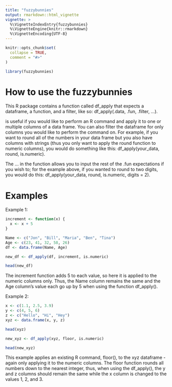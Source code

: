 ```yaml
---
title: "fuzzybunnies"
output: rmarkdown::html_vignette
vignette: >
  %\VignetteIndexEntry{fuzzybunnies}
  %\VignetteEngine{knitr::rmarkdown}
  %\VignetteEncoding{UTF-8}
---
```


```r
knitr::opts_chunk$set(
  collapse = TRUE,
  comment = "#>"
)
```

```r
library(fuzzybunnies)
```

# How to use the fuzzybunnies

This R package contains a function called df_apply that expects a dataframe, a function, and a filter, like so: df_apply(.data, .fun, .filter, ...).

<fuzzybunnies> is useful if you would like to perform an R command and apply it to one or multiple columns of a data frame. You can also filter the dataframe for only columns you would like to perform the command on. For example, if you want to round all of the numbers in your data frame but you also have columns with strings (thus you only want to apply the round function to numeric columns), you would do something like this: df_apply(your_data, round, is.numeric).

The ... in the function allows you to input the rest of the .fun expectations if you wish to; for the example above, if you wanted to round to two digits, you would do this: df_apply(your_data, round, is.numeric, digits = 2).

# Examples

Example 1:

```r
increment <- function(x) {
  x <- x + 5
}

Name <- c("Jon", "Bill", "Maria", "Ben", "Tina")
Age <- c(23, 41, 32, 58, 26)
df <- data.frame(Name, Age)

new_df <- df_apply(df, increment, is.numeric)

head(new_df)
```

The increment function adds 5 to each value, so here it is applied to the numeric columns only. Thus, the Name column remains the same and the Age column's value each go up by 5 when using the <fuzzybunnies> function df_apply().

Example 2:

```r
x <- c(1.1, 2.5, 3.9)
y <- c(4, 5, 6)
z <- c("Hello", "Hi", "Hey")
xyz <- data.frame(x, y, z)

head(xyz)

new_xyz <- df_apply(xyz, floor, is.numeric)

head(new_xyz)
```

This example applies an existing R command, floor(), to the xyz dataframe - again only applying it to the numeric columns. The floor function rounds all numbers down to the nearest integer, thus, when using the df_apply(), the y and z columns should remain the same while the x column is changed to the values 1, 2, and 3.

